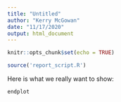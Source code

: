 ```yaml
---
title: "Untitled"
author: "Kerry McGowan"
date: "11/17/2020"
output: html_document
---
```


```r
knitr::opts_chunk$set(echo = TRUE)

source('report_script.R')
```

Here is what we really want to show:

```r
endplot
```

